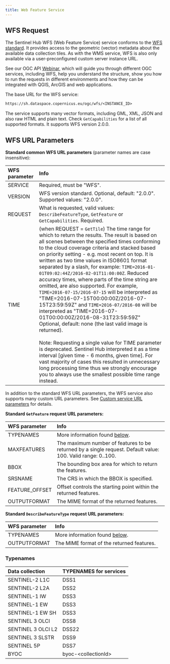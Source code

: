 ```yaml
---
title: Web Feature Service
---
```


## WFS Request

The Sentinel Hub WFS (Web Feature Service) service conforms to the [WFS
standard](https://www.ogc.org/standard/wfs/){target="_blank"}. It
provides access to the geometric (vector) metadata about the available
data collection tiles. As with the WMS service, WFS is also only
available via a user-preconfigured custom server instance URL.

See our OGC API
[Webinar](https://www.youtube.com/watch?v=CBIlTOl2po4){target="_blank"},
which will guide you through different OGC services, including WFS, help
you understand the structure, show you how to run the requests in
different environments and how they can be integrated with QGIS, ArcGIS
and web applications.

The base URL for the WFS service:

``` default
https://sh.dataspace.copernicus.eu/ogc/wfs/<INSTANCE_ID>
```

The service supports many vector formats, including GML, XML, JSON and
also raw HTML and plain text. Check `GetCapabilities` for a list of all
supported formats. It supports WFS version 2.0.0.

## WFS URL Parameters

**Standard common WFS URL parameters** (parameter names are case
insensitive):

  WFS parameter   Info
  --------------- --------------------------------------------------------------------------------------------------------------------------------------------------------------------------------------------------------------------------------------------------------------------------------------------------------------------------------------------------------------------------------------------------------------------------------------------------------------------------------------------------------------------------------------------------------------------------------------------------------------------------------------------------------------------------------------------------------------------------------------------------------------------------------------------------------------------------------------------------------------------------------------------------------------------------------------------------------------------------------------------------------------------------------------------------------------------------------------------------------------------------------------------------
  SERVICE         Required, must be \"WFS\".
  VERSION         WFS version standard. Optional, default: \"2.0.0\". Supported values: \"2.0.0\".
  REQUEST         What is requested, valid values: `DescribeFeatureType`, `GetFeature` or `GetCapabilities`. Required.
  TIME            (when REQUEST = `GetTile`) The time range for which to return the results. The result is based on all scenes between the specified times conforming to the cloud coverage criteria and stacked based on priority setting - e.g. most recent on top. It is written as two time values in ISO8601 format separated by a slash, for example: `TIME=2016-01-01T09:02:44Z/2016-02-01T11:00:00Z`. Reduced accuracy times, where parts of the time string are omitted, are also supported. For example, `TIME=2016-07-15/2016-07-15` will be interpreted as \"TIME=2016-07-15T00:00:00Z/2016-07-15T23:59:59Z\" and `TIME=2016-07/2016-08` will be interpreted as \"TIME=2016-07-01T00:00:00Z/2016-08-31T23:59:59Z\" `<br/>`{=html} Optional, default: none (the last valid image is returned). `<br/>`{=html}`<br/>`{=html} Note: Requesting a single value for TIME parameter is deprecated. Sentinel Hub interpreted it as a time interval \[given time - 6 months, given time\]. For vast majority of cases this resulted in unnecessary long processing time thus we strongly encourage you to always use the smallest possible time range instead.

In addition to the standard WFS URL parameters, the WFS service also
supports many custom URL parameters. See [Custom service URL
parameters](/APIs/SentinelHub/OGC/AdditionalRequestParameters.qmd) for
details.

**Standard `GetFeature` request URL parameters:**

  WFS parameter    Info
  ---------------- -------------------------------------------------------------------------------------------------------------
  TYPENAMES        More information found [below](/APIs/SentinelHub/OGC/WFS.qmd#typenames).
  MAXFEATURES      The maximum number of features to be returned by a single request. Default value: 100. Valid range: 0..100.
  BBOX             The bounding box area for which to return the features.
  SRSNAME          The CRS in which the BBOX is specified.
  FEATURE_OFFSET   Offset controls the starting point within the returned features.
  OUTPUTFORMAT     The MIME format of the returned features.

**Standard `DescribeFeatureType` request URL parameters:**

  WFS parameter   Info
  --------------- --------------------------------------------------------------------------
  TYPENAMES       More information found [below](/APIs/SentinelHub/OGC/WFS.qmd#typenames).
  OUTPUTFORMAT    The MIME format of the returned features.

### Typenames

  Data collection      TYPENAMES for services
  -------------------- -------------------------
  SENTINEL-2 L1C       DSS1
  SENTINEL-2 L2A       DSS2
  SENTINEL-1 IW        DSS3
  SENTINEL-1 EW        DSS3
  SENTINEL-1 EW SH     DSS3
  SENTINEL 3 OLCI      DSS8
  SENTINEL 3 OLCI L2   DSS22
  SENTINEL 3 SLSTR     DSS9
  SENTINEL 5P          DSS7
  BYOC                 byoc-\<collectionId\>

